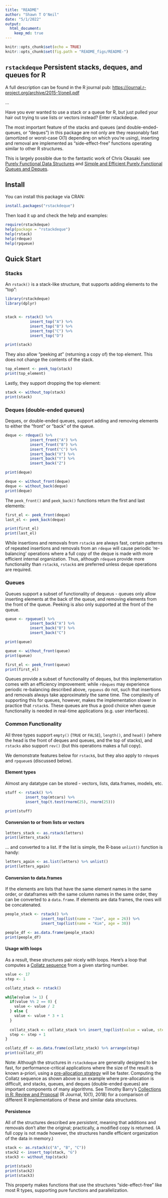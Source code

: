 ```yaml
---
title: "README"
author: "Shawn T O'Neil"
date: "5/1/2022"
output: 
  html_document:
    keep_md: true
---
```


```r
knitr::opts_chunk$set(echo = TRUE)
knitr::opts_chunk$set(fig.path = "README_figs/README-")
```

## `rstackdeque` Persistent stacks, deques, and queues for R


A full description can be found in the R journal pub: [https://journal.r-project.org/archive/2015-1/oneil.pdf](https://journal.r-project.org/archive/2015-1/oneil.pdf)

...

Have you ever wanted to use a stack or a queue for R, but just pulled your hair out
trying to use lists or vectors instead? Enter rstackdeque.

The most important feature of the stacks and queues (and double-ended-queues, or 
"deques") in this package are not only are they reasonably fast (amortized or 
worst-case O(1) depending on which you're using), inserting and removal are 
implemented as "side-effect-free" functions operating similar to other R 
structures. 

This is largely possible due to the fantastic work of
Chris Okasaki: see [Purely Functional Data Structures](http://www.amazon.com/Purely-Functional-Structures-Chris-Okasaki/dp/0521663504) 
and [Simple and Efficient Purely Functional Queues and Deques](http://www.westpoint.edu/eecs/SiteAssets/SitePages/Faculty%20Publication%20Documents/Okasaki/jfp95queue.pdf).


## Install


You can install this package via CRAN:

```r
install.packages("rstackdeque") 
```

Then load it up and check the help and examples:

```r
require(rstackdeque)
help(package = "rstackdeque")
help(rstack)
help(rdeque)
help(rpqueue)
```

## Quick Start


### Stacks 

An `rstack()` is a stack-like structure, that supports adding elements to the "top":

```r
library(rstackdeque)
library(dplyr)


stack <- rstack() %>%
           insert_top("A") %>%
           insert_top("B") %>%
           insert_top("C") %>%
           insert_top("D")

print(stack)
```



They also allow "peeking at" (returning a copy of) the top element. This does not change the contents of the stack.

```r
top_element <- peek_top(stack)
print(top_element)
```


Lastly, they support dropping the top element:

```r
stack <- without_top(stack)
print(stack)
```


### Deques (double-ended queues)

Deques, or double-ended queues, support adding and removing elements to either the "front" or "back" of the queue. 


```r
deque <- rdeque() %>%
           insert_front("A") %>%
           insert_front("B") %>%
           insert_front("C") %>%
           insert_back("X") %>%
           insert_back("Y") %>%
           insert_back("Z")

print(deque)

deque <- without_front(deque)
deque <- without_back(deque)
print(deque)
```
The `peek_front()` and `peek_back()` functions return the first and last elements:

```r
first_el <- peek_front(deque)
last_el <- peek_back(deque)

print(first_el)
print(last_el)
```

While insertions and removals from `rstack`s are always fast, certain patterns of repeated insertions and removals from an `rdeque` will cause periodic 're-balancing' operations where a full copy of the deque is made with more efficient internal organization. Thus, although `rdeque`s provide more functionality than `rstack`s, `rstack`s are preferred unless deque operations are required. 

### Queues

Queues support a subset of functionality of dequeus - queues only allow inserting elements at the back of the queue, and removing elements from the front of the queue. Peeking is also only supported at the front of the queue.

```r
queue <- rpqueue() %>%
           insert_back("A") %>%
           insert_back("B") %>%
           insert_back("C")

print(queue)

queue <- without_front(queue)
print(queue)

first_el <- peek_front(queue)
print(first_el)
```
Queues provide a subset of functionality of deques, but this implementation comes with an efficiency improvement: while `rdeques` may experience
periodic re-balancing described above, `rpqueus` do not, such that insertions and removals always take approximately the same time. The complexity of supporting this for queues, however, makes the implementation slower in practice that `rstack`s. These queues are thus a good choice when queue functionality is needed in real-time applications (e.g. user interfaces). 


### Common Functionality

All three types support `empty()` (`TRUE` or `FALSE`), `length()`, and `head()` (where the head is the front of deques and queues, 
and the top of stacks), and `rstacks` also support `rev()` (but this operations makes a full copy).

We demonstrate features below for `rstack`s, but they also apply to `rdeque`s
and `rpqueue`s (discussed below).


#### Element types

Almost any datatype can be stored - vectors, lists, data.frames, models, etc.

```r
stuff <- rstack() %>%
         insert_top(mtcars) %>%
         insert_top(t.test(rnorm(25), rnorm(25)))

print(stuff)
```



#### Conversion to or from lists or vectors

```r
letters_stack <- as.rstack(letters)
print(letters_stack)
```


... and converted to a list. If the list is simple, the R-base `unlist()` 
function is handy:

```r
letters_again <- as.list(letters) %>% unlist()
print(letters_again)
```


#### Conversion to data.frames

If the elements are lists that have the same element names in the same order, or dataframes with the
same column names in the same order, they can be converted to a `data.frame`. If elements are data frames, the rows
will be concatenated.

```r
people_stack <- rstack() %>%
                insert_top(list(name = "Joe", age = 26)) %>%
                insert_top(list(name = "Kim", age = 30))

people_df <- as.data.frame(people_stack)
print(people_df)
```

#### Usage with loops

As a result, these structures pair nicely with loops. Here's a loop 
that computes a [Collatz sequence](https://en.wikipedia.org/wiki/Collatz_conjecture) from a given starting number.

```r
value <- 17
step <- 1

collatz_stack <- rstack()

while(value != 1) {
  if(value %% 2 == 0) {
    value <- value / 2
  } else {
    value <- value * 3 + 1
  }
  
  collatz_stack <- collatz_stack %>% insert_top(list(value = value, step = step))
  step <- step + 1
}

collatz_df <- as.data.frame(collatz_stack) %>% arrange(step)
print(collatz_df)
```


Note: Although the structures in `rstackdeque` are generally designed to be fast, 
for performance-critical applications where the size of the result is known 
a-priori, using a [pre-allocation strategy](https://www.r-bloggers.com/2018/08/growing-objects-and-loop-memory-pre-allocation/) will be faster. 
Computing the Collatz sequence as shown above is an example where pre-allocation is difficult, and stacks, queues, and deques (double-ended queues) are important components of many algorithms. See Timothy Barry's [Collections in R: Review and Proposal](https://journal.r-project.org/archive/2018/RJ-2018-037/RJ-2018-037.pdf) (R Journal, 10(1), 2018) for a comparison of different R implementations of these and similar data structures. 

#### Persistence

All of the structures described are *persistent*, meaning that additions and 
removals don't alter the original; practically, a modified copy is returned.
(A full copy is not made however, the structures handle efficient organization
of the data in memory.)


```r
stack <- as.rstack(c("A", "B", "C"))
stack2 <- insert_top(stack, "G")
stack3 <- without_top(stack)

print(stack)
print(stack2)
print(stack3)
```
This property makes functions that use the structures "side-effect-free" like most R types, supporting pure functions and parallelization. 


